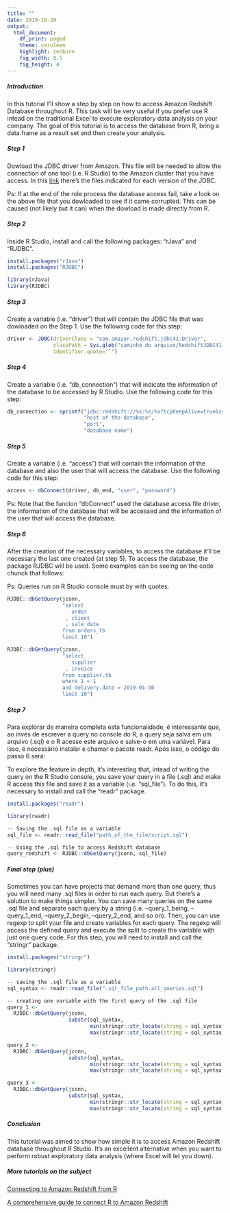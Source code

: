 ```yaml
---
title: ""
date: 2019-10-20
output:
  html_document:
    df_print: paged
    theme: cerulean
    highlight: zenburn
    fig_width: 8.5
    fig_height: 4
---
```


##### Introduction

In this tutorial I'll show a step by step on how to access Amazon Redshift Database throughout R. This task will be very useful if you prefer use R intead on the traditional Excel to execute exploratory data analysis on your company. The goal of this tutorial is to access the database from R, bring a data.frame as a result set and then create your analysis.

##### Step 1

Dowload the JDBC driver from Amazon. This file will be needed to allow the connection of one tool (i.e. R Studio) to the Amazon cluster that you have access. In this [link](https://docs.aws.amazon.com/pt_br/redshift/latest/mgmt/configure-jdbc-connection.html#obtain-jdbc-url) there's the files indicated for each version of the JDBC.

Ps: If at the end of the role process the database access fail, take a look on the above file that you dowloaded to see if it came corrupted. This can be caused (not likely but it can) when the dowload is made directly from R.

##### Step 2

Inside R Studio, install and call the following packages: "rJava" and "RJDBC".

```r
install.packages("rJava")
install.packages("RJDBC")

library(rJava)
library(RJDBC)
```

##### Step 3

Create a variable (i.e. "driver") that will contain the JDBC file that was dowloaded on the Step 1. Use the following code for this step:

```r
driver <- JDBC(driverClass = "com.amazon.redshift.jdbc41.Driver", 
               classPath = Sys.glob("caminho do arquivo/RedshiftJDBC41-1.1.9.1009.jar"), 
               identifier.quote="`")
```

##### Step 4

Create a variable (i.e. "db_connection") that will indicate the information of the database to be accessed by R Studio. Use the following code for this step:

```r
db_connection <- sprintf("jdbc:redshift://%s:%s/%s?tcpKeepAlive=true&ssl=true&sslfactory=com.amazon.redshift.ssl.NonValidatingFactory", 
                         "host of the database", 
                         "port", 
                         "database name")
```

##### Step 5

Create a variable (i.e. "access") that will contain the information of the database and also the user that will access the database. Use the following code for this step:

```r
access <- dbConnect(driver, db_end, "user", "password")
```

Ps: Note that the funcion "dbConnect" used the database access file driver, the information of the database that will be accessed and the information of the user that will access the database.

##### Step 6

After the creation of the necessary variables, to access the database it'll be necessary the last one created (at step 5). To access the database, the package RJDBC will be used. Some examples can be seeing on the code chunck that follows:

Ps: Queries run on R Studio console must by with quotes.

```r
RJDBC::dbGetQuery(jconn,
                  "select 
                     order
                   , client
                   , sale_date 
                  from orders_tb 
                  limit 10")

RJDBC::dbGetQuery(jconn,
                  "select 
                     supplier
                   , invoice 
                  from supplier.tb 
                  where 1 = 1 
                  and delivery.date = 2019-01-30 
                  limit 10")
```

##### Step 7

Para explorar de maneira completa esta funcionalidade, é interessante que, ao invés de escrever a query no console do R, a query seja salva em um arquivo (.sql) e o R acesse este arquivo e salve-o em uma variável. Para isso, é necessário instalar e chamar o pacote readr. Após isso, o código do passo 6 será:

To explore the feature in depth, it's interesting that, intead of writing the query on the R Studio console, you save your query in a file (.sql) and make R access this file and save it as a variable (i.e. "sql_file"). To do this, it's necessary to install and call the "readr" package.

```r
install.packages("readr")

library(readr)

-- Saving the .sql file as a variable
sql_file <- readr::read_file("path_of_the_file/script.sql")

-- Using the .sql file to access Redshift database
query_redshift <- RJDBC::dbGetQuery(jconn, sql_file)
```

##### Final step (plus)

Sometimes you can have projects that demand more than one query, thus you will need many .sql files in order to run each query. But there's a solution to make things simpler. You can save many queries on the same .sql file and separate each query by a string (i.e. --query_1_being, --query_1_end, --query_2_begin, --query_2_end, and so on). Then, you can use regexp to split your file and create variables for each query. The regexp will access the defined query and execute the split to create the variable with just one query code. For this step, you will need to install and call the "stringr" package.

```r
install.packages("stringr")

library(stringr)

-- saving the .sql file as a variable
sql_syntax <- readr::read_file(".sql_file_path.all_queries.sql")

-- creating one variable with the first query of the .sql file
query_1 <- 
  RJDBC::dbGetQuery(jconn, 
                    substr(sql_syntax, 
                           min(stringr::str_locate(string = sql_syntax, '-- query.1.begin')), 
                           max(stringr::str_locate(string = sql_syntax, '-- query.1.end'))))

query_2 <- 
  RJDBC::dbGetQuery(jconn, 
                    substr(sql_syntax, 
                           min(stringr::str_locate(string = sql_syntax, '-- query.2.begin')), 
                           max(stringr::str_locate(string = sql_syntax, '-- query.2.end'))))

query_3 <- 
  RJDBC::dbGetQuery(jconn, 
                    substr(sql_syntax, 
                           min(stringr::str_locate(string = sql_syntax, '-- query.3.begin')),
                           max(stringr::str_locate(string = sql_syntax, '-- query.3.end'))))
```

##### Conclusion

This tutorial was aimed to show how simple it is to access Amazon Redshift database throughout R Studio. It's an excellent alternative when you want to perform robust exploratory data analysis (where Excel will let you down).

##### More tutorials on the subject

[Connecting to Amazon Redshift from R](https://www.progress.com/tutorials/jdbc/connecting-to-amazon-redshift-from-r-via-jdbc-driver)

[A comprehensive guide to connect R to Amazon Redshift](https://www.r-bloggers.com/a-comprehensive-guide-to-connect-r-to-amazon-redshift/)
